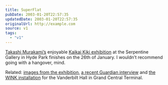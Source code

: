 ```yaml
---
title: SuperFlat
pubDate: 2003-01-20T22:57:35
updatedDate: 2003-01-20T22:57:35
originalUrl: http://example.com
source: v1
tags:
  - "v1"
---
```


[Takashi Murakami&#8217;s][1] enjoyable [Kaikai Kiki exhibition][2] at the Serpentine Gallery in Hyde Park finishes on the 26th of January. I wouldn&#8217;t recommend going with a hangover, mind.

Related: [images from the exhibition][3], [a recent Guardian interview][4] and [the WINK installation][5] for the Vanderbilt Hall in Grand Central Terminal.

[1]: http://www.kaikaikiki.co.jp/index-e.html "Kaikai Kiki Home Page (English version)"
[2]: http://www.serpentinegallery.org/current.html "The Serpentine Gallery: Current Exhibition"
[3]: http://www.bbc.co.uk/dna/collective/A875171 "BBC Collective: Images from Kaikai Kiki exhibition"
[4]: http://www.guardian.co.uk/japan/story/0,7369,836007,00.html "The Guardian: Turning manga-nese"
[5]: http://www.creativetime.org/takashi/html_index.html "Creative Time, New York: Takashi Murakami's WINK installation for Grand Central Terminal's Vanderbilt Hall"

